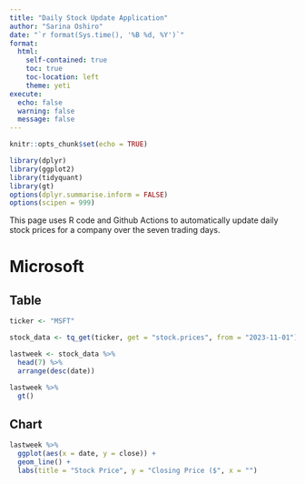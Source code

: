 ```yaml
---
title: "Daily Stock Update Application"
author: "Sarina Oshiro"
date: "`r format(Sys.time(), '%B %d, %Y')`"
format:
  html:
    self-contained: true
    toc: true
    toc-location: left
    theme: yeti
execute: 
  echo: false
  warning: false
  message: false
---
```


```r
knitr::opts_chunk$set(echo = TRUE)

library(dplyr)
library(ggplot2)
library(tidyquant)
library(gt)
options(dplyr.summarise.inform = FALSE)
options(scipen = 999)


```

This page uses R code and Github Actions to automatically update daily stock prices for a company over the seven trading days.

# Microsoft

## Table

```r

ticker <- "MSFT"  

stock_data <- tq_get(ticker, get = "stock.prices", from = "2023-11-01")

lastweek <- stock_data %>% 
  head(7) %>% 
  arrange(desc(date))

lastweek %>% 
  gt()

```

## Chart

```r
lastweek %>%
  ggplot(aes(x = date, y = close)) +
  geom_line() +
  labs(title = "Stock Price", y = "Closing Price ($", x = "")

```
